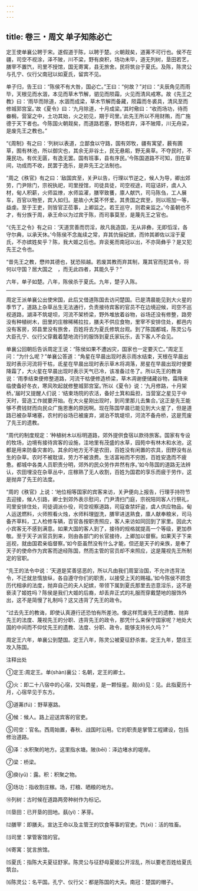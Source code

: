 ```yaml
---
---
---
```

title: 卷三・周文 单子知陈必亡
---

定王使单襄公聘于宋。遂假道于陈，以聘于楚。火朝觌矣，道茀不可行也。侯不在疆，司空不视涂，泽不陂，川不梁，野有庾积，场功未毕，道无列树，垦田若艺，膳宰不置饩，司里不授馆，国无寄寓，县无旅舍。民将筑台于夏氏。及陈，陈灵公与孔宁、仪行父南冠以如夏氏，留宾不见。

单子归，告王曰：“陈侯不有大咎，国必亡。”王曰：“何故？”对曰：“夫辰角见而雨毕，天根见而水涸，本见而草木节解，驷见而陨霜，火见而清风戒寒。故《先王之教》曰：‘雨毕而除道，水涸而成梁，草木节解而备藏，陨霜而冬裘具，清风至而修城郭宫室。’故《夏令》曰：‘九月除道，十月成梁。’其时儆曰：“收而场功，待而畚梮，营室之中，土功其始，火之初见，期于司里。’此先王所以不用财贿，而广施德于天下者也。今陈国火朝觌矣，而道路若塞，野场若弃，泽不陂障，川无舟梁，是废先王之教也。”

“《周制》有之曰：‘列树以表道，立鄙食以守路，国有郊牧，疆有寓望，薮有圃草，囿有林池，所以御灾也，其余无非谷土，民无悬耜，野无奥草。不夺民时，不蔑民功。有优无匮，有逸无罢。国有班事，县有序民。’今陈国道路不可知，田在草间，功成而不收，民罢于逸乐，是弃先王之法制也。

“周之《秩官》有之曰：‘敌国宾至，关尹以告，行理以节逆之，候人为导，卿出郊劳，门尹除门，宗祝执祀，司里授馆，司徒具徒，司空视途，司寇诘奸，虞人入材，甸人积薪，火师监燎，水师监濯，膳宰致饔，廪人献饩，司马陈刍，工人展车，百官以物至，宾入如归。是故小大莫不怀爱。其贵国之宾至，则以班加一等，益虔。至于王吏，则皆官正莅事，上卿监之。若王巡守，则君亲监之。’今虽朝也不才，有分族于周，承王命以为过宾于陈，而司事莫至，是蔑先王之官也。

“《先王之令》有之曰：‘天道赏善而罚淫，故凡我造国，无从非彝，无即慆淫，各守尔典，以承天休。’今陈侯不念胤续之常，弃其伉俪妃嫔，而帅其卿佐以淫于夏氏，不亦嫔姓矣乎？陈，我大姬之后也。弃衮冕而南冠以出，不亦简彝乎？是又犯先王之令也。

“昔先王之教，懋帅其德也，犹恐殒越。若废其教而弃其制，蔑其官而犯其令，将何以守国？居大国之　，而无此四者，其能久乎？”

六年，单子如楚。八年，陈侯杀于夏氏。九年，楚子入陈。

----------------

周定王派单襄公出使宋国，此后又借道陈国去访问楚国。已是清晨能见到大火星的季节了，道路上杂草丛生无法通行，负责接待宾客的官员不在边境迎候，司空不巡视道路，湖泽不筑堤坝，河流不架桥梁，野外堆放着谷物，谷场还没有修整，路旁没有种植树木，田里的庄稼稀稀拉拉，膳夫不供应食物，里宰不安排住处，都邑内没有客房，郊县里没有旅舍，百姓将去为夏氏修筑台观。到了陈国都城，陈灵公与大臣孔宁、仪行父穿戴着楚地流行的服饰到夏氏家玩乐，丢下客人不会见。

单襄公回朝后告诉周定王说：“陈侯如果不遭凶灾，国家也一定要灭亡。”周定王问：“为什么呢？”单襄公答道：“角星在早晨出现时表示雨水结束，天根在早晨出现时表示河流将干枯，氐星在早晨出现时表示草木将凋落，房星在早晨出现时便要降霜了，大火星在早晨出现时表示天气已冷，该准备过冬了。所以先王的教诲说：‘雨季结束便修整道路，河流干枯便修造桥梁，草木凋谢便储藏谷物，霜降来临使备好冬衣，寒风吹起就修整城郭宫室。’所以《夏令》说：‘九月修路，十月架桥。’届时又提醒人们说：‘结束场院的农活，备好土箕和扁担，当营室之星见于中天时，营造工作就要开始。在大火星刚出现时，到司里那儿去集合。’这正是先王能够不费钱财而向民众广施恩惠的原因啊。现在陈国早晨已能见到大火星了，但是道路已被杂草堵塞，农村的谷场已被废弃，湖泊不筑堤坝，河流不备舟桥，这是荒废了先王的遗教。

“周代的制度规定：‘种植树木以标明道路，郊外提供食宿以款待旅客。国家有专设的牧场，边境有接待宾客的设施，洼地里有茂盛的水草，园苑中有林木和水池，这都是用来防备灾害的。其余的地方无不是农田，百姓没有闲置的农具，田野没有丛生的杂草。农时不被耽误，劳力不被浪费。生活富裕而不穷困，百姓安逸而不疲惫。都城中各类人员职责分明，郊外的民众劳作井然有序。’如今陈国的道路无法辨认，农田埋没在杂草丛中，庄稼熟了无人收割，百姓为国君的享乐而疲于劳作，这是抛弃了先王的法度。

“周的《秩官》上说：‘地位相等国家的宾客来访，关尹便向上报告，行理手持符节去迎接，候人引路，卿士到郊外表示慰问，门尹清扫门庭，宗祝陪同客人行祭礼，司里安排住处，司徒调派仆役，司空视察道路，司寇查禁奸盗，虞人供应物品，甸人运送燃料，火师照看火烛，水师料理盥洗，膳宰进送熟食，廪人献奉粮米，司马备齐草料，工人检修车辆，百官各按职责照应，客人来访如同回到了家里。因此大小宾客无不感到满意。如果大国的客人到了，接待的规格就提高一个等级，更加恭敬。至于天子派官员到来，则由各部门的长官接待，上卿加以督察。如果天子下来巡视，就由国君亲临督察。’如今臣虽然没有什么才能，但还是天子的亲族，是奉了天子的使命作为宾客而途经陈国，然而主管的官员却不来照应，这是蔑视先王所制定的官职。

“先王的法令中说：‘天道是奖善惩恶的，所以凡由我们周室治国，不允许违背法令，不迁就怠惰放纵，各自遵守你们的职责，以接受上天的赐福。’如今陈侯不顾念历代相承的法度，抛弃自己的夫人妃嫔，带领下属到夏氏那里去恣意淫乐，这不是亵渎了姬姓吗？陈侯是我们大姬的后裔，却丢弃正式的礼服而穿戴楚地的服饰外出，这不是简慢了礼制吗？这又违背了先王的政令。

“过去先王的教诲，即使认真遵行还恐怕有所差池。像这样荒废先王的遗教、抛弃先王的法度、蔑视先王的分职、违背先王的政令，那凭什么来保守国家呢？地处大国的中间而不仰仗先王的遗教、法度、分职、政令，能够支持长久吗？”

周定王六年，单襄公到楚国。定王八年，陈灵公被夏征舒杀害。定王九年，楚庄王攻入陈国。

注释出处

①定王:周定王。单(shàn)襄公：名朝，定王的卿士。

②火：即二十八宿中的心宿，又叫商星，是一颗恒星。觌(dí)见：见。此指夏历十月，心宿早见于东方。

③道茀(fú)：野草塞路。

④候：候人。路上迎送宾客的官吏。

⑤司空：官名。西周始置，春秋、战国时沿用。它的职责是掌管工程建设，包括修治道路。

⑥泽：水积聚的地方。这里指水塘。陂(bēi)：泽边堵水的堤岸。

⑦梁：桥梁。

⑧庾(yǔ)：露。积：积聚之物。

⑨场功：指收割庄稼。场，打粮、晒粮的地方。

⑩列树：古时候在道路两旁种树作为标记。

⑾垦田：已开垦的田地。蓺(yì)：茅芽。

⑿膳宰：即膳夫。宣达王命以及主管王的饮食等事的官吏。饩(xì)：活的牲畜。

⒀司里：掌管客馆的官。

⒁寄寓：犹言旅馆。

⒂夏氏：指陈大夫夏征舒家。陈灵公与征舒母夏姬公开淫乱，所以要老百姓给夏氏筑台。

⒃陈灵公：名平国。孔宁、仪行父：都是陈国的大夫。南冠：楚国的帽子。

